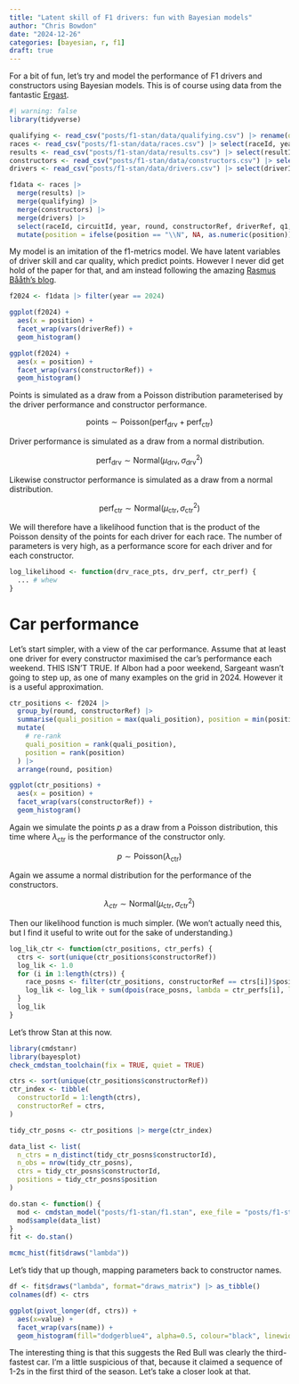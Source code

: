 ```yaml
---
title: "Latent skill of F1 drivers: fun with Bayesian models"
author: "Chris Bowdon"
date: "2024-12-26"
categories: [bayesian, r, f1]
draft: true
---
```


For a bit of fun, let's try and model the performance of F1 drivers and constructors using Bayesian models. This is of course using data from the fantastic [Ergast](https://ergast.com/mrd/).

```r
#| warning: false
library(tidyverse)

qualifying <- read_csv("posts/f1-stan/data/qualifying.csv") |> rename(quali_position = position)
races <- read_csv("posts/f1-stan/data/races.csv") |> select(raceId, year, round, circuitId)
results <- read_csv("posts/f1-stan/data/results.csv") |> select(resultId, raceId, driverId, constructorId, grid, position, points, milliseconds)
constructors <- read_csv("posts/f1-stan/data/constructors.csv") |> select(constructorId, constructorRef)
drivers <- read_csv("posts/f1-stan/data/drivers.csv") |> select(driverId, driverRef)

f1data <- races |>
  merge(results) |>
  merge(qualifying) |>
  merge(constructors) |>
  merge(drivers) |>
  select(raceId, circuitId, year, round, constructorRef, driverRef, q1, q2, q3, quali_position, grid, position) |>
  mutate(position = ifelse(position == "\\N", NA, as.numeric(position)))
```

My model is an imitation of the f1-metrics model. We have latent variables of driver skill and car quality, which predict points. However I never did get hold of the paper for that, and am instead following the amazing [Rasmus Bååth's blog](https://www.sumsar.net/blog/2013/07/modeling-match-results-in-la-liga-part-one/).

```r
f2024 <- f1data |> filter(year == 2024)

ggplot(f2024) +
  aes(x = position) +
  facet_wrap(vars(driverRef)) +
  geom_histogram()

ggplot(f2024) +
  aes(x = position) +
  facet_wrap(vars(constructorRef)) +
  geom_histogram()
```

Points is simulated as a draw from a Poisson distribution parameterised by the driver performance and constructor performance.

$$
\text{points} \sim \text{Poisson}(\text{perf}_{\text{drv}} + \text{perf}_{\text{ctr}})
$$

Driver performance is simulated as a draw from a normal distribution.

$$
\text{perf}_{\text{drv}} \sim \text{Normal}(\mu_{\text{drv}}, \sigma_{\text{drv}}^2)
$$

Likewise constructor performance is simulated as a draw from a normal distribution.

$$
\text{perf}_{\text{ctr}} \sim \text{Normal}(\mu_{\text{ctr}}, \sigma_{\text{ctr}}^2)
$$

We will therefore have a likelihood function that is the product of the Poisson density of the points for each driver for each race. The number of parameters is very high, as a performance score for each driver and for each constructor.

```r
log_likelihood <- function(drv_race_pts, drv_perf, ctr_perf) {
  ... # whew
}
```

# Car performance

Let's start simpler, with a view of the car performance. Assume that at least one driver for every constructor maximised the car's performance each weekend. THIS ISN'T TRUE. If Albon had a poor weekend, Sargeant wasn't going to step up, as one of many examples on the grid in 2024. However it is a useful approximation.


```r
ctr_positions <- f2024 |>
  group_by(round, constructorRef) |>
  summarise(quali_position = max(quali_position), position = min(position)) |>
  mutate(
    # re-rank
    quali_position = rank(quali_position),
    position = rank(position)
  ) |>
  arrange(round, position)

ggplot(ctr_positions) +
  aes(x = position) +
  facet_wrap(vars(constructorRef)) +
  geom_histogram()
```

Again we simulate the points $p$ as a draw from a Poisson distribution, this time where $\lambda_\text{ctr}$ is the performance of the constructor only.

$$
p \sim \text{Poisson}(\lambda_{\text{ctr}})
$$

Again we assume a normal distribution for the performance of the constructors.

$$
\lambda_{ctr} \sim \text{Normal}(\mu_{\text{ctr}}, \sigma_{\text{ctr}}^2)
$$

Then our likelihood function is much simpler. (We won't actually need this, but I find it useful to write out for the sake of understanding.)

```r
log_lik_ctr <- function(ctr_positions, ctr_perfs) {
  ctrs <- sort(unique(ctr_positions$constructorRef))
  log_lik <- 1.0
  for (i in 1:length(ctrs)) {
    race_posns <- filter(ctr_positions, constructorRef == ctrs[i])$position
    log_lik <- log_lik + sum(dpois(race_posns, lambda = ctr_perfs[i], log = TRUE))
  }
  log_lik
}
```

Let's throw Stan at this now.

```r
library(cmdstanr)
library(bayesplot)
check_cmdstan_toolchain(fix = TRUE, quiet = TRUE)

ctrs <- sort(unique(ctr_positions$constructorRef))
ctr_index <- tibble(
  constructorId = 1:length(ctrs),
  constructorRef = ctrs,
)

tidy_ctr_posns <- ctr_positions |> merge(ctr_index)

data_list <- list(
  n_ctrs = n_distinct(tidy_ctr_posns$constructorId),
  n_obs = nrow(tidy_ctr_posns),
  ctrs = tidy_ctr_posns$constructorId,
  positions = tidy_ctr_posns$position
)

do.stan <- function() {
  mod <- cmdstan_model("posts/f1-stan/f1.stan", exe_file = "posts/f1-stan/f1.bin")
  mod$sample(data_list)
}
fit <- do.stan()

mcmc_hist(fit$draws("lambda"))
```

Let's tidy that up though, mapping parameters back to constructor names.

```r
df <- fit$draws("lambda", format="draws_matrix") |> as_tibble()
colnames(df) <- ctrs

ggplot(pivot_longer(df, ctrs)) +
  aes(x=value) +
  facet_wrap(vars(name)) +
  geom_histogram(fill="dodgerblue4", alpha=0.5, colour="black", linewidth=0.1)
```

The interesting thing is that this suggests the Red Bull was clearly the third-fastest car. I'm a little suspicious of that, because it claimed a sequence of 1-2s in the first third of the season. Let's take a closer look at that.